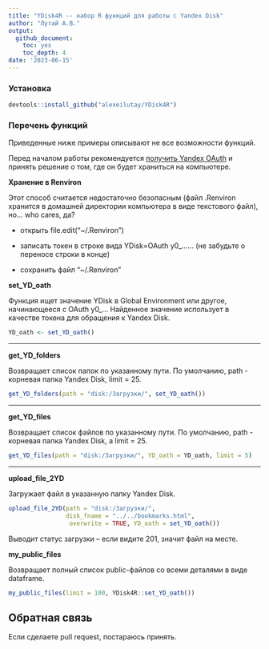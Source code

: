 ```yaml
---
title: "YDisk4R -- набор R функций для работы с Yandex Disk"
author: "Лутай А.В."
output: 
  github_document:
    toc: yes
    toc_depth: 4
date: '2023-06-15'
---
```


### Установка

```r
devtools::install_github("alexeilutay/YDisk4R")
```

### Перечень функций

Приведенные ниже примеры описывают не все возможности функций. 

Перед началом работы рекомендуется [получить Yandex OAuth](https://yandex.ru/dev/id/doc/ru/register-client) и принять решение о том, где он будет храниться на компьютере.

**Хранение в Renviron**

Этот способ считается недостаточно безопасным (файл .Renviron хранится в домашней директории компьютера в виде текстового файл), но... who cares, да?  

- открыть file.edit("~/.Renviron") 

- записать токен в строке вида YDisk=OAuth y0_...... (не забудьте о переносе строки в конце)

- сохранить файл "~/.Renviron"

**set_YD_oath**

Функция ищет значение YDisk в Global Environment или другое, начинающееся с OAuth y0_... Найденное значение использует в качестве токена для обращения к Yandex Disk.

```r
YD_oath <- set_YD_oath()
```

***

**get_YD_folders**

Возвращает список папок по указанному пути. По умолчанию, path - корневая папка Yandex Disk, limit = 25.

```r
get_YD_folders(path = "disk:/Загрузки/", set_YD_oath())
```
***

**get_YD_files**

Возвращает список файлов по указанному пути. По умолчанию, path - корневая папка Yandex Disk, а limit = 25.

```r
get_YD_files(path = "disk:/Загрузки/", YD_oath = YD_oath, limit = 5)
```
***

**upload_file_2YD**

Загружает файл в указанную папку Yandex Disk.

```r
upload_file_2YD(path = "disk:/Загрузки/", 
                disk_fname = "../../bookmarks.html", 
                 overwrite = TRUE, YD_oath = set_YD_oath())
```

Выводит статус загрузки -- если видите 201, значит файл на месте. 

**my_public_files**

Возвращает полный список public-файлов со всеми деталями в виде dataframe.

```r
my_public_files(limit = 100, YDisk4R::set_YD_oath())
```

## Обратная связь

Если сделаете pull request, постараюсь принять.
